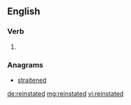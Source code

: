 ==English==

===Verb===
{{head|en|verb form}}

# {{en-past of|reinstate}}

===Anagrams===
* [[straitened#English|straitened]]

[[de:reinstated]]
[[mg:reinstated]]
[[vi:reinstated]]